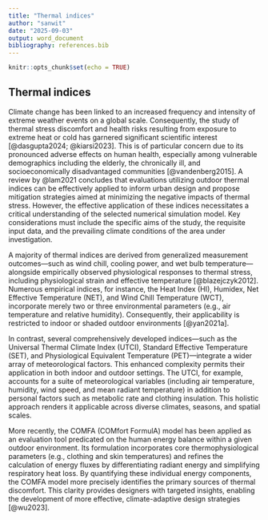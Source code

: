 ```yaml
---
title: "Thermal indices"
author: "sanwit"
date: "2025-09-03"
output: word_document
bibliography: references.bib
---
```


```r
knitr::opts_chunk$set(echo = TRUE)
```

## Thermal indices

Climate change has been linked to an increased frequency and intensity of extreme weather events on a global scale. Consequently, the study of thermal stress discomfort and health risks resulting from exposure to extreme heat or cold has garnered significant scientific interest [@dasgupta2024; @kiarsi2023]. This is of particular concern due to its pronounced adverse effects on human health, especially among vulnerable demographics including the elderly, the chronically ill, and socioeconomically disadvantaged communities [@vandenberg2015]. A review by @lam2021 concludes that evaluations utilizing outdoor thermal indices can be effectively applied to inform urban design and propose mitigation strategies aimed at minimizing the negative impacts of thermal stress. However, the effective application of these indices necessitates a critical understanding of the selected numerical simulation model. Key considerations must include the specific aims of the study, the requisite input data, and the prevailing climate conditions of the area under investigation.

A majority of thermal indices are derived from generalized measurement outcomes—such as wind chill, cooling power, and wet bulb temperature—alongside empirically observed physiological responses to thermal stress, including physiological strain and effective temperature [@blazejczyk2012]. Numerous empirical indices, for instance, the Heat Index (HI), Humidex, Net Effective Temperature (NET), and Wind Chill Temperature (WCT), incorporate merely two or three environmental parameters (e.g., air temperature and relative humidity). Consequently, their applicability is restricted to indoor or shaded outdoor environments [@yan2021a].

In contrast, several comprehensively developed indices—such as the Universal Thermal Climate Index (UTCI), Standard Effective Temperature (SET), and Physiological Equivalent Temperature (PET)—integrate a wider array of meteorological factors. This enhanced complexity permits their application in both indoor and outdoor settings. The UTCI, for example, accounts for a suite of meteorological variables (including air temperature, humidity, wind speed, and mean radiant temperature) in addition to personal factors such as metabolic rate and clothing insulation. This holistic approach renders it applicable across diverse climates, seasons, and spatial scales.

More recently, the COMFA (COMfort FormulA) model has been applied as an evaluation tool predicated on the human energy balance within a given outdoor environment. Its formulation incorporates core thermophysiological parameters (e.g., clothing and skin temperatures) and refines the calculation of energy fluxes by differentiating radiant energy and simplifying respiratory heat loss. By quantifying these individual energy components, the COMFA model more precisely identifies the primary sources of thermal discomfort. This clarity provides designers with targeted insights, enabling the development of more effective, climate-adaptive design strategies [@wu2023].
